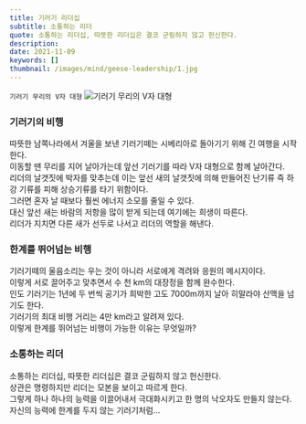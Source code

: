 ```yaml
---
title: 기러기 리더십
subtitle: 소통하는 리더
quote: 소통하는 리더십, 따뜻한 리더십은 결코 군림하지 않고 헌신한다.
description: 
date: 2021-11-09
keywords: []
thumbnail: /images/mind/geese-leadership/1.jpg
---
```


`기러기 무리의 V자 대형`
![기러기 무리의 V자 대형](/images/mind/geese-leadership/1.jpg)

### 기러기의 비행

따뜻한 남쪽나라에서 겨울을 보낸 기러기떼는 시베리아로 돌아기기 위해 긴 여행을 시작한다.  
이동할 땐 무리를 지어 날아가는데 앞선 기러기를 따라 V자 대형으로 함께 날아간다.  
리더의 날갯짓에 박자를 맞추는데 이는 앞선 새의 날갯짓에 의해 만들어진 난기류 즉 하강 기류를 피해 상승기류를 타기 위함이다.  
그러면 혼자 날 때보다 훨씬 에너지 소모를 줄일 수 있다.  
대신 앞선 새는 바람의 저항을 많이 받게 되는데 여기에는 희생이 따른다.  
리더가 지치면 다른 새가 선두로 나서고 리더의 역할을 해낸다.

### 한계를 뛰어넘는 비행

기러기떼의 울음소리는 우는 것이 아니라 서로에게 격려와 응원의 메시지이다.  
이렇게 서로 끌어주고 맞추면서 수 천 km의 대장정을 함께 완수한다.  
인도 기러기는 1년에 두 번씩 공기가 희박한 고도 7000m까지 날아 히말라야 산맥을 넘기도 한다.  
기러기의 최대 비행 거리는 4만 km라고 알려져 있다.  
이렇게 한계를 뛰어넘는 비행이 가능한 이유는 무엇일까?  

### 소통하는 리더

소통하는 리더십, 따뜻한 리더십은 결코 군림하지 않고 헌신한다.  
상관은 명령하지만 리더는 모본을 보이고 따르게 한다.  
그렇게 하나 하나의 능력을 이끌어내서 극대화시키고 한 명의 낙오자도 만들지 않는다.  
자신의 능력에 한계를 두지 않는 기러기처럼…